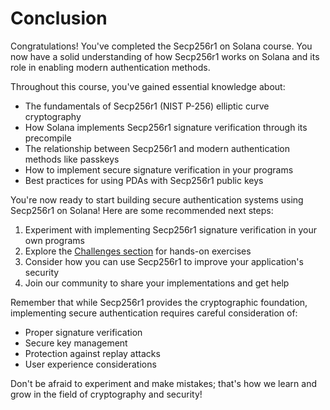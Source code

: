 
# Conclusion

Congratulations! You've completed the Secp256r1 on Solana course. You now have a solid understanding of how Secp256r1 works on Solana and its role in enabling modern authentication methods.

<ArticleSection name="What you've learned" id="what-you-learned" level="h2" />

Throughout this course, you've gained essential knowledge about:
- The fundamentals of Secp256r1 (NIST P-256) elliptic curve cryptography
- How Solana implements Secp256r1 signature verification through its precompile
- The relationship between Secp256r1 and modern authentication methods like passkeys
- How to implement secure signature verification in your programs
- Best practices for using PDAs with Secp256r1 public keys

<ArticleSection name="Next Steps" id="next-steps" level="h2" />

You're now ready to start building secure authentication systems using Secp256r1 on Solana! Here are some recommended next steps:

1. Experiment with implementing Secp256r1 signature verification in your own programs
2. Explore the [Challenges section](/en/challenges) for hands-on exercises
3. Consider how you can use Secp256r1 to improve your application's security
4. Join our community to share your implementations and get help

Remember that while Secp256r1 provides the cryptographic foundation, implementing secure authentication requires careful consideration of:
- Proper signature verification
- Secure key management
- Protection against replay attacks
- User experience considerations

Don't be afraid to experiment and make mistakes; that's how we learn and grow in the field of cryptography and security!
